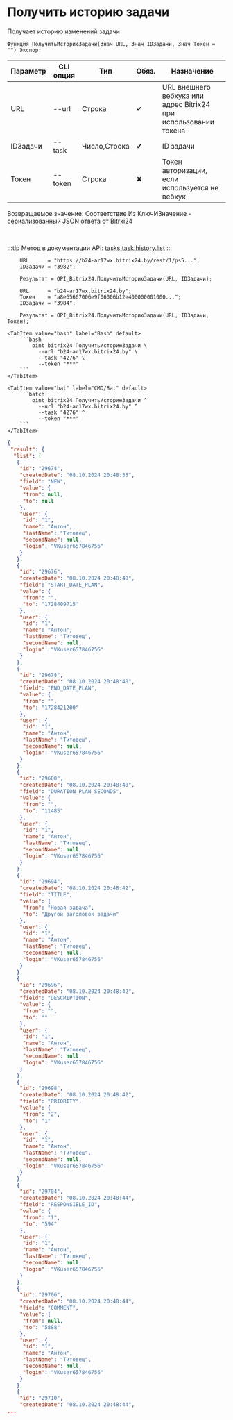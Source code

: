 ﻿---
sidebar_position: 19
---


# Получить историю задачи
 Получает историю изменений задачи



`Функция ПолучитьИсториюЗадачи(Знач URL, Знач IDЗадачи, Знач Токен = "") Экспорт`

  | Параметр | CLI опция | Тип | Обяз. | Назначение |
  |-|-|-|-|-|
  | URL | --url | Строка | &#x2714; | URL внешнего вебхука или адрес Bitrix24 при использовании токена |
  | IDЗадачи | --task | Число,Строка | &#x2714; | ID задачи |
  | Токен | --token | Строка | &#x2716; | Токен авторизации, если используется не вебхук |

  
  Возвращаемое значение:   Соответствие Из КлючИЗначение - сериализованный JSON ответа от Bitrxi24

<br/>

:::tip
Метод в документации API: [tasks.task.history.list](https://dev.1c-bitrix.ru/rest_help/tasks/task/tasks/tasks_task_history_list.php)
:::
<br/>



```bsl title="Пример использования для 1С:Предприятие/OneScript"
    URL      = "https://b24-ar17wx.bitrix24.by/rest/1/ps5...";
    IDЗадачи = "3982";

    Результат = OPI_Bitrix24.ПолучитьИсториюЗадачи(URL, IDЗадачи);

    URL      = "b24-ar17wx.bitrix24.by";
    Токен    = "a8e65667006e9f06006b12e400000001000...";
    IDЗадачи = "3984";

    Результат = OPI_Bitrix24.ПолучитьИсториюЗадачи(URL, IDЗадачи, Токен);
```
    

 <Tabs>
  
    <TabItem value="bash" label="Bash" default>
        ```bash
            oint bitrix24 ПолучитьИсториюЗадачи \
              --url "b24-ar17wx.bitrix24.by" \
              --task "4276" \
              --token "***"
        ```
    </TabItem>
  
    <TabItem value="bat" label="CMD/Bat" default>
        ```batch
            oint bitrix24 ПолучитьИсториюЗадачи ^
              --url "b24-ar17wx.bitrix24.by" ^
              --task "4276" ^
              --token "***"
        ```
    </TabItem>
</Tabs>


```json title="Результат"
{
 "result": {
  "list": [
   {
    "id": "29674",
    "createdDate": "08.10.2024 20:48:35",
    "field": "NEW",
    "value": {
     "from": null,
     "to": null
    },
    "user": {
     "id": "1",
     "name": "Антон",
     "lastName": "Титовец",
     "secondName": null,
     "login": "VKuser657846756"
    }
   },
   {
    "id": "29676",
    "createdDate": "08.10.2024 20:48:40",
    "field": "START_DATE_PLAN",
    "value": {
     "from": "",
     "to": "1728409715"
    },
    "user": {
     "id": "1",
     "name": "Антон",
     "lastName": "Титовец",
     "secondName": null,
     "login": "VKuser657846756"
    }
   },
   {
    "id": "29678",
    "createdDate": "08.10.2024 20:48:40",
    "field": "END_DATE_PLAN",
    "value": {
     "from": "",
     "to": "1728421200"
    },
    "user": {
     "id": "1",
     "name": "Антон",
     "lastName": "Титовец",
     "secondName": null,
     "login": "VKuser657846756"
    }
   },
   {
    "id": "29680",
    "createdDate": "08.10.2024 20:48:40",
    "field": "DURATION_PLAN_SECONDS",
    "value": {
     "from": "",
     "to": "11485"
    },
    "user": {
     "id": "1",
     "name": "Антон",
     "lastName": "Титовец",
     "secondName": null,
     "login": "VKuser657846756"
    }
   },
   {
    "id": "29694",
    "createdDate": "08.10.2024 20:48:42",
    "field": "TITLE",
    "value": {
     "from": "Новая задача",
     "to": "Другой заголовок задачи"
    },
    "user": {
     "id": "1",
     "name": "Антон",
     "lastName": "Титовец",
     "secondName": null,
     "login": "VKuser657846756"
    }
   },
   {
    "id": "29696",
    "createdDate": "08.10.2024 20:48:42",
    "field": "DESCRIPTION",
    "value": {
     "from": "",
     "to": ""
    },
    "user": {
     "id": "1",
     "name": "Антон",
     "lastName": "Титовец",
     "secondName": null,
     "login": "VKuser657846756"
    }
   },
   {
    "id": "29698",
    "createdDate": "08.10.2024 20:48:42",
    "field": "PRIORITY",
    "value": {
     "from": "2",
     "to": "1"
    },
    "user": {
     "id": "1",
     "name": "Антон",
     "lastName": "Титовец",
     "secondName": null,
     "login": "VKuser657846756"
    }
   },
   {
    "id": "29704",
    "createdDate": "08.10.2024 20:48:44",
    "field": "RESPONSIBLE_ID",
    "value": {
     "from": "1",
     "to": "594"
    },
    "user": {
     "id": "1",
     "name": "Антон",
     "lastName": "Титовец",
     "secondName": null,
     "login": "VKuser657846756"
    }
   },
   {
    "id": "29706",
    "createdDate": "08.10.2024 20:48:44",
    "field": "COMMENT",
    "value": {
     "from": null,
     "to": "5888"
    },
    "user": {
     "id": "1",
     "name": "Антон",
     "lastName": "Титовец",
     "secondName": null,
     "login": "VKuser657846756"
    }
   },
   {
    "id": "29710",
    "createdDate": "08.10.2024 20:48:44",
...
```
